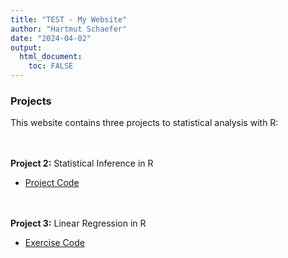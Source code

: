 ```yaml
---
title: "TEST - My Website"
author: "Hartmut Schaefer"
date: "2024-04-02"
output: 
  html_document:
    toc: FALSE
---
```


### Projects

This website contains three projects to statistical analysis with R:\
\
\

**Project 2:** Statistical Inference in R\

- [Project Code](02_stat_inf_project.html)\
\
\

**Project 3:** Linear Regression in R\

- [Exercise Code](Exercises_Chapt_08.html)

